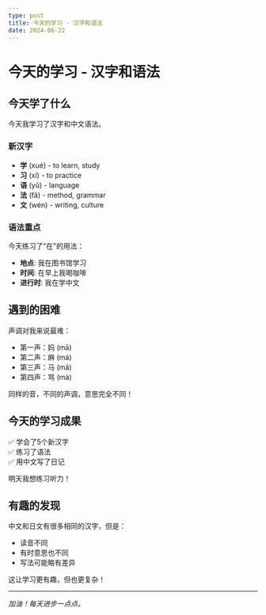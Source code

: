 ```yaml
---
type: post
title: 今天的学习 - 汉字和语法
date: 2024-06-22
---
```


# 今天的学习 - 汉字和语法

## 今天学了什么

今天我学习了汉字和中文语法。

### 新汉字

- **学** (xué) - to learn, study
- **习** (xí) - to practice
- **语** (yǔ) - language
- **法** (fǎ) - method, grammar
- **文** (wén) - writing, culture

### 语法重点

今天练习了"在"的用法：

- **地点**: 我在图书馆学习
- **时间**: 在早上我喝咖啡
- **进行时**: 我在学中文

## 遇到的困难

声调对我来说最难：
- 第一声：妈 (mā)
- 第二声：麻 (má) 
- 第三声：马 (mǎ)
- 第四声：骂 (mà)

同样的音，不同的声调，意思完全不同！

## 今天的学习成果

✅ 学会了5个新汉字  
✅ 练习了语法  
✅ 用中文写了日记  

明天我想练习听力！

## 有趣的发现

中文和日文有很多相同的汉字，但是：
- 读音不同
- 有时意思也不同
- 写法可能略有差异

这让学习更有趣，但也更复杂！

---

*加油！每天进步一点点。*
